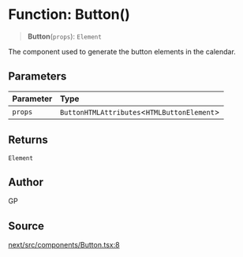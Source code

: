 # Function: Button()

> **Button**(`props`): `Element`

The component used to generate the button elements in the calendar.

## Parameters

| Parameter | Type |
| :------ | :------ |
| `props` | `ButtonHTMLAttributes`\<`HTMLButtonElement`\> |

## Returns

`Element`

## Author

GP

## Source

[next/src/components/Button.tsx:8](https://github.com/gpbl/react-day-picker/blob/56bfb649e/next/src/components/Button.tsx#L8)

